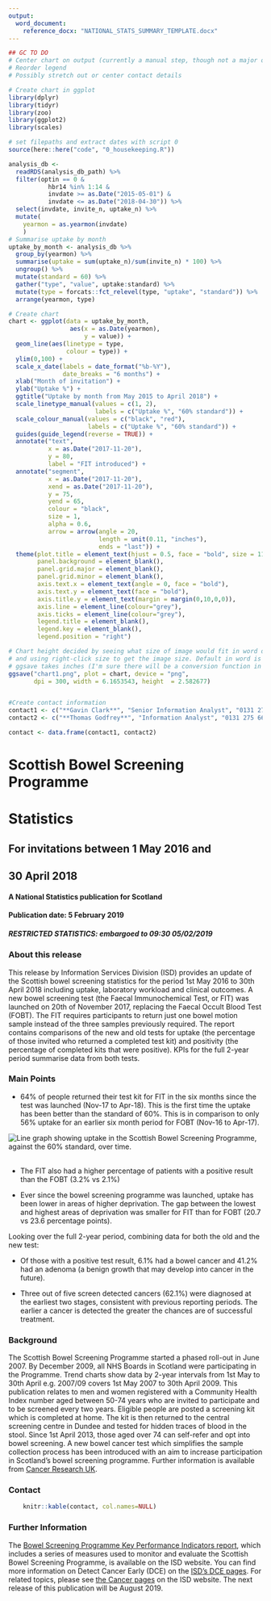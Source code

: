 ```yaml
---
output: 
  word_document:
    reference_docx: "NATIONAL_STATS_SUMMARY_TEMPLATE.docx"
---
```


```r
## GC TO DO
# Center chart on output (currently a manual step, though not a major one)
# Reorder legend
# Possibly stretch out or center contact details

# Create chart in ggplot
library(dplyr)
library(tidyr)
library(zoo)
library(ggplot2)
library(scales)

# set filepaths and extract dates with script 0
source(here::here("code", "0_housekeeping.R"))

analysis_db <-
  readRDS(analysis_db_path) %>%
  filter(optin == 0 &
           hbr14 %in% 1:14 &
           invdate >= as.Date("2015-05-01") & 
           invdate <= as.Date("2018-04-30")) %>%
  select(invdate, invite_n, uptake_n) %>%
  mutate(
    yearmon = as.yearmon(invdate)
    )
# Summarise uptake by month
uptake_by_month <- analysis_db %>%
  group_by(yearmon) %>%
  summarise(uptake = sum(uptake_n)/sum(invite_n) * 100) %>%
  ungroup() %>%
  mutate(standard = 60) %>%
  gather("type", "value", uptake:standard) %>%
  mutate(type = forcats::fct_relevel(type, "uptake", "standard")) %>%
  arrange(yearmon, type)

# Create chart
chart <- ggplot(data = uptake_by_month, 
                 aes(x = as.Date(yearmon), 
                     y = value)) +
  geom_line(aes(linetype = type,
                colour = type)) +
  ylim(0,100) +
  scale_x_date(labels = date_format("%b-%Y"), 
               date_breaks = "6 months") +
  xlab("Month of invitation") + 
  ylab("Uptake %") +
  ggtitle("Uptake by month from May 2015 to April 2018") +
  scale_linetype_manual(values = c(1, 2),
                        labels = c("Uptake %", "60% standard")) +
  scale_colour_manual(values = c("black", "red"),
                      labels = c("Uptake %", "60% standard")) + 
  guides(guide_legend(reverse = TRUE)) + 
  annotate("text", 
           x = as.Date("2017-11-20"), 
           y = 80, 
           label = "FIT introduced") +
  annotate("segment", 
           x = as.Date("2017-11-20"), 
           xend = as.Date("2017-11-20"), 
           y = 75, 
           yend = 65, 
           colour = "black", 
           size = 1, 
           alpha = 0.6, 
           arrow = arrow(angle = 20, 
                         length = unit(0.11, "inches"),
                         ends = "last")) +
  theme(plot.title = element_text(hjust = 0.5, face = "bold", size = 11),
        panel.background = element_blank(),
        panel.grid.major = element_blank(),
        panel.grid.minor = element_blank(),
        axis.text.x = element_text(angle = 0, face = "bold"),
        axis.text.y = element_text(face = "bold"),
        axis.title.y = element_text(margin = margin(0,10,0,0)),
        axis.line = element_line(colour="grey"),
        axis.ticks = element_line(colour="grey"),
        legend.title = element_blank(),
        legend.key = element_blank(),
        legend.position = "right")

# Chart height decided by seeing what size of image would fit in word document
# and using right-click size to get the image size. Default in word is cm,
# ggsave takes inches (I'm sure there will be a conversion function in R?)
ggsave("chart1.png", plot = chart, device = "png", 
       dpi = 300, width = 6.1653543, height  = 2.582677)


#Create contact information
contact1 <- c("**Gavin Clark**", "Senior Information Analyst", "0131 275 7420", "gavin.clark2@nhs.net")
contact2 <- c("**Thomas Godfrey**", "Information Analyst", "0131 275 6692", "thomas.godfrey@nhs.net")

contact <- data.frame(contact1, contact2)
```

# Scottish Bowel Screening Programme 
# Statistics
## For invitations between 1 May 2016 and 
## 30 April 2018
#### A National Statistics publication for Scotland

#### Publication date: 5 February 2019
##### RESTRICTED STATISTICS: embargoed to 09:30 05/02/2019

### About this release

This release by Information Services Division (ISD) provides an update of the Scottish bowel screening statistics for the period 1st May 2016 to 30th April 2018 including uptake, laboratory workload and clinical outcomes. A new bowel screening test (the Faecal Immunochemical Test, or FIT) was launched on 20th of November 2017, replacing the Faecal Occult Blood Test (FOBT). The FIT requires participants to return just one bowel motion sample instead of the three samples previously required. The report contains comparisons of the new and old tests for uptake (the percentage of those invited who returned a completed test kit) and positivity (the percentage of completed kits that were positive). KPIs for the full 2-year period summarise data from both tests.

### Main Points

* 64% of people returned their test kit for FIT in the six months since the test was launched (Nov-17 to Apr-18). This is the first time the uptake has been better than the standard of 60%. This is in comparison to only 56% uptake for an earlier six month period for FOBT (Nov-16 to Apr-17).


<Div custom-style = "centre_justified">
![Line graph showing uptake in the Scottish Bowel Screening Programme, against the 60% standard, over time.](chart1.png) \ </div>


* The FIT also had a higher percentage of patients with a positive result than the FOBT (3.2% vs 2.1%)

* Ever since the bowel screening programme was launched, uptake has been lower in areas of higher deprivation. The gap between the lowest and highest areas of deprivation was smaller for FIT than for FOBT (20.7 vs 23.6 percentage points).

Looking over the full 2-year period, combining  data for both the old and the new test: 

* Of those with a positive test result, 6.1% had a bowel cancer and 41.2% had an adenoma (a benign growth that may develop into cancer in the future).

* Three out of five screen detected cancers (62.1%) were diagnosed at the earliest two stages, consistent with previous reporting periods. The earlier a cancer is detected the greater the chances are of successful treatment.


### Background

The Scottish Bowel Screening Programme started a phased roll-out in June 2007. By December 2009, all NHS Boards in Scotland were participating in the Programme. Trend charts show data by 2-year intervals from 1st May to 30th April e.g. 2007/09 covers 1st May 2007 to 30th April 2009.
This publication relates to men and women registered with a Community Health Index number aged between 50-74 years who are invited to participate and to be screened every two years. Eligible people are posted a screening kit which is completed at home. The kit is then returned to the central screening centre in Dundee and tested for hidden traces of blood in the stool. Since 1st April 2013, those aged over 74 can self-refer and opt into bowel screening.
A new bowel cancer test which simplifies the sample collection process has been introduced with an aim to increase participation in Scotland’s bowel screening programme. Further information is available from [Cancer Research UK](https://www.cancerresearchuk.org/health-professional/screening/bowel-screening-evidence-and-resources/faecal-immunochemical-test-fit).


### Contact

```r
    knitr::kable(contact, col.names=NULL)
```

### Further Information

The [Bowel Screening Programme Key Performance Indicators report](http://www.isdscotland.org/Health-Topics/Cancer/Publications/2019-02-05/2019-02-05-Bowel-Screening-KPI-Report.xlsx), which includes a series of measures used to monitor and evaluate the Scottish Bowel Screening Programme, is available on the ISD website. You can find more information on Detect Cancer Early (DCE) on the [ISD's DCE pages](http://www.isdscotland.org/Health-Topics/Cancer/Detect-Cancer-Early/). For related topics, please see [the Cancer pages](http://www.isdscotland.org/Health-Topics/Cancer/) on the ISD website. The next release of this publication will be August 2019.

